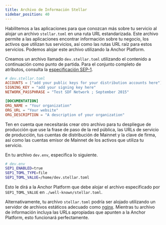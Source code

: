 ```yaml
---
title: Archivo de Información Stellar
sidebar_position: 40
---
```



Habilitemos a las aplicaciones para que conozcan más sobre tu servicio al alojar un archivo `stellar.toml` en una ruta URL estandarizada. Este archivo permite a las aplicaciones encontrar información sobre tu negocio, los activos que utilizan tus servicios, así como las rutas URL raíz para estos servicios. Podemos alojar este archivo utilizando la Anchor Platform.

Creamos un archivo llamado `dev.stellar.toml` utilizando el contenido a continuación como punto de partida. Para el conjunto completo de atributos, consulta la [especificación SEP-1][sep-1].

<CodeExample>

```toml
# dev.stellar.toml
ACCOUNTS = ["add your public keys for your distribution accounts here"]
SIGNING_KEY = "add your signing key here"
NETWORK_PASSPHRASE = "Test SDF Network ; September 2015"

[DOCUMENTATION]
ORG_NAME = "Your organization"
ORG_URL = "Your website"
ORG_DESCRIPTION = "A description of your organization"
```

</CodeExample>

Ten en cuenta que necesitarás crear otro archivo para tu despliegue de producción que use la frase de paso de la red pública, las URLs de servicio de producción, tus cuentas de distribución de Mainnet y la clave de firma, así como las cuentas emisor de Mainnet de los activos que utiliza tu servicio.

En tu archivo `dev.env`, especifica lo siguiente.

<CodeExample>

```bash
# dev.env
SEP1_ENABLED=true
SEP1_TOML_TYPE=file
SEP1_TOML_VALUE=/home/dev.stellar.toml
```

</CodeExample>

Esto le dirá a la Anchor Platform que debe alojar el archivo especificado por `SEP1_TOML_VALUE` en `./well-known/stellar.toml`.

Alternativamente, tu archivo `stellar.toml` podría ser alojado utilizando un servidor de archivos estáticos adecuado como [nginx]. Mientras tu archivo de información incluya las URLs apropiadas que apunten a la Anchor Platform, esto funcionará perfectamente.

[sep-1]: https://github.com/stellar/stellar-protocol/blob/master/ecosystem/sep-0001.md
[sep-9]: https://github.com/stellar/stellar-protocol/blob/master/ecosystem/sep-0009.md
[sep-24]: https://github.com/stellar/stellar-protocol/blob/master/ecosystem/sep-0024.md
[sep-38]: https://github.com/stellar/stellar-protocol/blob/master/ecosystem/sep-0038.md
[sep24-get-info]: https://github.com/stellar/stellar-protocol/blob/master/ecosystem/sep-0024.md#info
[anchor-platform-image]: https://hub.docker.com/r/stellar/anchor-platform
[docker-compose]: https://docs.docker.com/compose/
[minikube]: https://minikube.sigs.k8s.io/docs/
[kubernetes]: https://kubernetes.io/
[nginx]: https://www.nginx.com/
[ap-default-values]: https://github.com/stellar/java-stellar-anchor-sdk/blob/develop/platform/src/main/resources/config/anchor-config-default-values.yaml
[stellar-demo-wallet]: https://demo-wallet.stellar.org
[stellar-lab]: https://lab.stellar.org/
[postgresql]: https://www.postgresql.org/
[aurora-postgresql]: https://docs.aws.amazon.com/AmazonRDS/latest/AuroraUserGuide/Aurora.AuroraPostgreSQL.html
[h2]: https://www.h2database.com/html/main.html
[sqlite]: https://www.sqlite.org/index.html
[flyway]: https://documentation.red-gate.com/fd/welcome-to-flyway-184127914.html
[sep-24-ref-ui]: https://github.com/stellar/sep24-reference-ui
[sep-24-ref]: https://github.com/stellar/java-stellar-anchor-sdk/tree/develop/kotlin-reference-server
